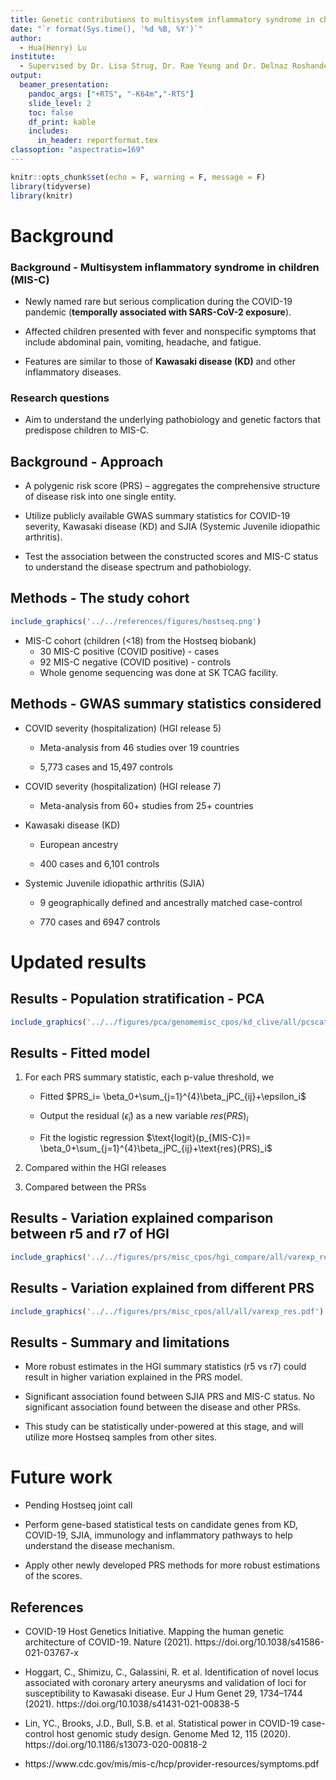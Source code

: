 ```yaml
---
title: Genetic contributions to multisystem inflammatory syndrome in children (MIS-C)
date: "`r format(Sys.time(), '%d %B, %Y')`"
author: 
  - Hua(Henry) Lu
institute:
  - Supervised by Dr. Lisa Strug, Dr. Rae Yeung and Dr. Delnaz Roshandel 
output: 
  beamer_presentation: 
    pandoc_args: ["+RTS", "-K64m","-RTS"]
    slide_level: 2
    toc: false
    df_print: kable
    includes:
      in_header: reportformat.tex
classoption: "aspectratio=169"
---
```


```r
knitr::opts_chunk$set(echo = F, warning = F, message = F)
library(tidyverse)
library(knitr)
```



# Background

### Background - Multisystem inflammatory syndrome in children (MIS-C)

- Newly named rare but serious complication during the COVID-19 pandemic (**temporally associated with SARS-CoV-2 exposure**).

- Affected children presented with fever and nonspecific symptoms that include abdominal pain, vomiting, headache, and fatigue.

- Features are similar to those of **Kawasaki disease (KD)** and other inflammatory diseases.

### Research questions

- Aim to understand the underlying pathobiology and genetic factors that predispose children to MIS-C.

## Background - Approach

- A polygenic risk score (PRS) – aggregates the comprehensive structure of disease risk into one single entity.

- Utilize publicly available GWAS summary statistics for COVID-19 severity, Kawasaki disease (KD) and SJIA (Systemic Juvenile idiopathic arthritis). 

- Test the association between the constructed scores and MIS-C status to understand the disease spectrum and pathobiology.

## Methods - The study cohort

```r
include_graphics('../../references/figures/hostseq.png')
```

- MIS-C cohort (children (<18) from the Hostseq biobank)
    * 30 MIS-C positive (COVID positive) - cases
    * 92 MIS-C negative (COVID positive) - controls
    * Whole genome sequencing was done at SK TCAG facility.

## Methods - GWAS summary statistics considered

- COVID severity (hospitalization) (HGI release 5)

    * Meta-analysis from 46 studies over 19 countries 
  
    * 5,773 cases and 15,497 controls

- COVID severity (hospitalization) (HGI release 7)

    * Meta-analysis from 60+ studies from 25+ countries 

- Kawasaki disease (KD)

    * European ancestry
  
    * 400 cases and 6,101 controls
  
- Systemic Juvenile idiopathic arthritis (SJIA)
  
    * 9 geographically defined and ancestrally matched case-control

    * 770 cases and 6947 controls
  
# Updated results

## Results - Population stratification - PCA


```r
include_graphics('../../figures/pca/genomemisc_cpos/kd_clive/all/pcscatter.pdf')
```

## Results - Fitted model

1. For each PRS summary statistic, each p-value threshold, we

    * Fitted $PRS_i= \beta_0+\sum_{j=1}^{4}\beta_jPC_{ij}+\epsilon_i$ 

    * Output the residual $(\hat \epsilon_i)$ as a new variable $res(PRS)_i$

    * Fit the logistic regression $\text{logit}(p_{MIS-C})= \beta_0+\sum_{j=1}^{4}\beta_jPC_{ij}+\text{res}(PRS)_i$ 

2. Compared within the HGI releases

3. Compared between the PRSs

## Results - Variation explained comparison between r5 and r7 of HGI


```r
include_graphics('../../figures/prs/misc_cpos/hgi_compare/all/varexp_res.pdf')
```

## Results - Variation explained from different PRS

```r
include_graphics('../../figures/prs/misc_cpos/all/all/varexp_res.pdf')
```


## Results - Summary and limitations

- More robust estimates in the HGI summary statistics (r5 vs r7)  could result in higher variation explained in the PRS model.

- Significant association found between SJIA PRS and MIS-C status. No significant association found between the disease and other PRSs.

- This study can be statistically under-powered at this stage, and will utilize more Hostseq samples from other sites.


# Future work

- Pending Hostseq joint call

- Perform gene-based statistical tests on candidate genes from KD, COVID-19, SJIA, immunology and inflammatory pathways to help understand the disease mechanism.

- Apply other newly developed PRS methods for more robust estimations of the scores.


## References

- COVID-19 Host Genetics Initiative. Mapping the human genetic architecture of COVID-19. Nature (2021). https://doi.org/10.1038/s41586-021-03767-x

- Hoggart, C., Shimizu, C., Galassini, R. et al. Identification of novel locus associated with coronary artery aneurysms and validation of loci for susceptibility to Kawasaki disease. Eur J Hum Genet 29, 1734–1744 (2021). https://doi.org/10.1038/s41431-021-00838-5

- Lin, YC., Brooks, J.D., Bull, S.B. et al. Statistical power in COVID-19 case-control host genomic study design. Genome Med 12, 115 (2020). https://doi.org/10.1186/s13073-020-00818-2

- https://www.cdc.gov/mis/mis-c/hcp/provider-resources/symptoms.pdf

